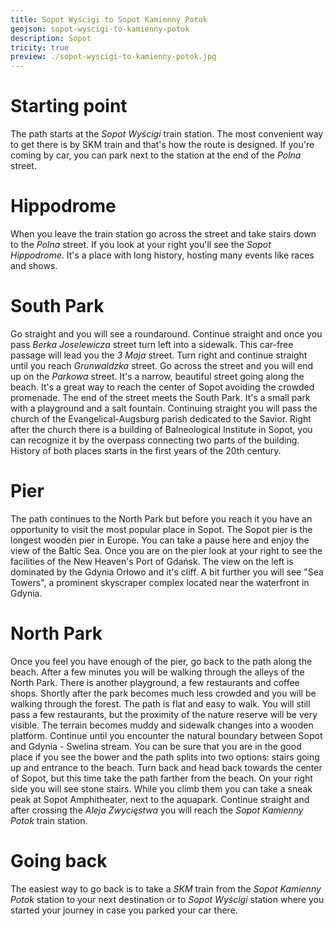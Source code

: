 ```yaml
---
title: Sopot Wyścigi to Sopot Kamienny Potok
geojson: sopot-wyscigi-to-kamienny-potok
description: Sopot
tricity: true
preview: ./sopot-wyscigi-to-kamienny-potok.jpg
---
```


# Starting point

The path starts at the _Sopot Wyścigi_ train station. The most convenient way to get there
is by SKM train and that's how the route is designed. If you're coming by car, you can park
next to the station at the end of the _Polna_ street.

# Hippodrome

When you leave the train station go across the street and take stairs down to the _Polna_ street.
If you look at your right you'll see the _Sopot Hippodrome_. It's a place with long history, hosting
many events like races and shows.

# South Park

Go straight and you will see a roundaround. Continue straight and once you pass _Berka Joselewicza_ street
turn left into a sidewalk. This car-free passage will lead you the _3 Maja_ street. Turn right and
continue straight until you reach _Grunwaldzka_ street. Go across the street and you will end up
on the _Parkowa_ street. It's a narrow, beautiful street going along the beach. It's a great way to reach
the center of Sopot avoiding the crowded promenade. The end of the street meets the South Park. It's a small
park with a playground and a salt fountain. Continuing straight you will pass the
church of the Evangelical-Augsburg parish dedicated to the Savior. Right after the church there is a building of
Balneological Institute in Sopot, you can recognize it by the overpass connecting two parts of the building.
History of both places starts in the first years of the 20th century.

# Pier

The path continues to the North Park but before you reach it you have an opportunity to visit the most popular place
in Sopot. The Sopot pier is the longest wooden pier in Europe. You can take a pause here and enjoy the view of the Baltic Sea.
Once you are on the pier look at your right to see the facilities of the New Heaven's Port of Gdańsk. The view on the left
is dominated by the Gdynia Orłowo and it's cliff. A bit further you will see "Sea Towers", a prominent skyscraper complex
located near the waterfront in Gdynia.

# North Park

Once you feel you have enough of the pier, go back to the path along the beach. After a few minutes you will be walking through
the alleys of the North Park. There is another playground, a few restaurants and coffee shops. Shortly after the park
becomes much less crowded and you will be walking through the forest. The path is flat and easy to walk. You will still pass a few
restaurants, but the proximity of the nature reserve will be very visible. The terrain becomes muddy and sidewalk changes into a wooden
platform. Continue until you encounter the natural boundary between Sopot and Gdynia - Swelina stream. You can be sure that you
are in the good place if you see the bower and the path splits into two options: stairs going up and entrance to the beach.
Turn back and head back towards the center of Sopot, but this time take the path farther from the beach. On your right side
you will see stone stairs. While you climb them you can take a sneak peak at Sopot Amphitheater, next to the aquapark.
Continue straight and after crossing the _Aleja Zwycięstwa_ you will reach the _Sopot Kamienny Potok_ train station.

# Going back

The easiest way to go back is to take a _SKM_ train from the _Sopot Kamienny Potok_ station to your next destination
or to _Sopot Wyścigi_ station where you started your journey in case you parked your car there.
